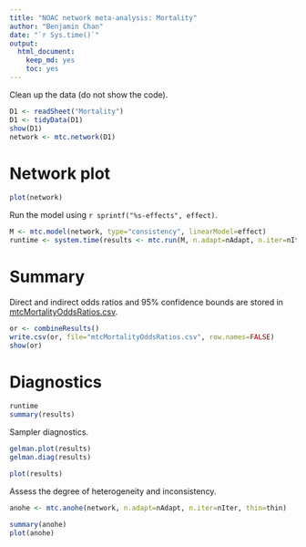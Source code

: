 ```yaml
---
title: "NOAC network meta-analysis: Mortality"
author: "Benjamin Chan"
date: "`r Sys.time()`"
output: 
  html_document: 
    keep_md: yes
    toc: yes
---
```



Clean up the data (do not show the code).

```r
D1 <- readSheet("Mortality")
D1 <- tidyData(D1)
show(D1)
network <- mtc.network(D1)
```

# Network plot

```r
plot(network)
```

Run the model using `r sprintf("%s-effects", effect)`.

```r
M <- mtc.model(network, type="consistency", linearModel=effect)
runtime <- system.time(results <- mtc.run(M, n.adapt=nAdapt, n.iter=nIter, thin=thin))
```

# Summary

Direct and indirect odds ratios and 95% confidence bounds are stored in
[mtcMortalityOddsRatios.csv](mtcMortalityOddsRatios.csv).

```r
or <- combineResults()
write.csv(or, file="mtcMortalityOddsRatios.csv", row.names=FALSE)
show(or)
```

# Diagnostics

```r
runtime
summary(results)
```

Sampler diagnostics.

```r
gelman.plot(results)
gelman.diag(results)
```

```r
plot(results)
```

Assess the degree of heterogeneity and inconsistency.

```r
anohe <- mtc.anohe(network, n.adapt=nAdapt, n.iter=nIter, thin=thin)
```

```r
summary(anohe)
plot(anohe)
```
